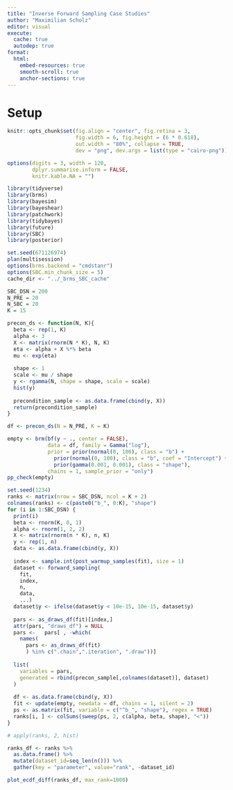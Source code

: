 ```yaml
---
title: "Inverse Forward Sampling Case Studies"
author: "Maximilian Scholz"
editor: visual
execute: 
  cache: true
  autodep: true
format:
  html:
    embed-resources: true
    smooth-scroll: true
    anchor-sections: true
---
```


# Setup
```r
knitr::opts_chunk$set(fig.align = "center", fig.retina = 3,
                      fig.width = 6, fig.height = (6 * 0.618),
                      out.width = "80%", collapse = TRUE,
                      dev = "png", dev.args = list(type = "cairo-png"))

options(digits = 3, width = 120,
        dplyr.summarise.inform = FALSE,
        knitr.kable.NA = "")
```

```r
library(tidyverse)
library(brms)
library(bayesim)
library(bayeshear)
library(patchwork)
library(tidybayes)
library(future)
library(SBC)
library(posterior)

set.seed(671126974)
plan(multisession)
options(brms.backend = "cmdstanr")
options(SBC.min_chunk_size = 5)
cache_dir <- "../_brms_SBC_cache"
```

```r
SBC_DSN = 200
N_PRE = 20
N_SBC = 20
K = 15
```

```r
precon_ds <- function(N, K){
  beta <- rep(1, K)
  alpha <- 3
  X <- matrix(rnorm(N * K), N, K)
  eta <- alpha + X %*% beta
  mu <- exp(eta)
  
  shape <- 1
  scale <- mu / shape
  y <- rgamma(N, shape = shape, scale = scale)
  hist(y)
  
  precondition_sample <- as.data.frame(cbind(y, X))
  return(precondition_sample)
}

```

```r

df <- precon_ds(N = N_PRE, K = K)

empty <- brm(bf(y ~ ., center = FALSE), 
             data = df, family = Gamma("log"),
             prior = prior(normal(0, 100), class = "b") +
               prior(normal(0, 100), class = "b", coef = "Intercept") +
               prior(gamma(0.001, 0.001), class = "shape"),
             chains = 1, sample_prior = "only")
pp_check(empty)

set.seed(1234)
ranks <- matrix(nrow = SBC_DSN, ncol = K + 2)
colnames(ranks) <- c(paste0("b_", 0:K), "shape")
for (i in 1:SBC_DSN) {
  print(i)
  beta <- rnorm(K, 0, 1)
  alpha <- rnorm(1, 2, 2)
  X <- matrix(rnorm(n * K), n, K)
  y <- rep(1, n)
  data <- as.data.frame(cbind(y, X))
  
  index <- sample.int(post_warmup_samples(fit), size = 1)
  dataset <- forward_sampling(
    fit,
    index,
    n,
    data,
    ...)
  dataset$y <- ifelse(dataset$y < 10e-15, 10e-15, dataset$y)
  
  pars <- as_draws_df(fit)[index,]
  attr(pars, "draws_df") = NULL
  pars <-   pars[ , -which(
    names(
      pars <- as_draws_df(fit)
      ) %in% c(".chain",".iteration", ".draw"))]
  
  list(
    variables = pars,
    generated = rbind(precon_sample[,colnames(dataset)], dataset)
  )
  
  df <- as.data.frame(cbind(y, X))
  fit <- update(empty, newdata = df, chains = 1, silent = 2)
  ps <- as.matrix(fit, variable = c("^b_", "shape"), regex = TRUE)
  ranks[i, ] <- colSums(sweep(ps, 2, c(alpha, beta, shape), "<"))
}

# apply(ranks, 2, hist)

ranks_df <- ranks %>%
  as.data.frame() %>%
  mutate(dataset_id=seq_len(n())) %>%
  gather(key = "parameter", value="rank", -dataset_id)

plot_ecdf_diff(ranks_df, max_rank=1000)
```
